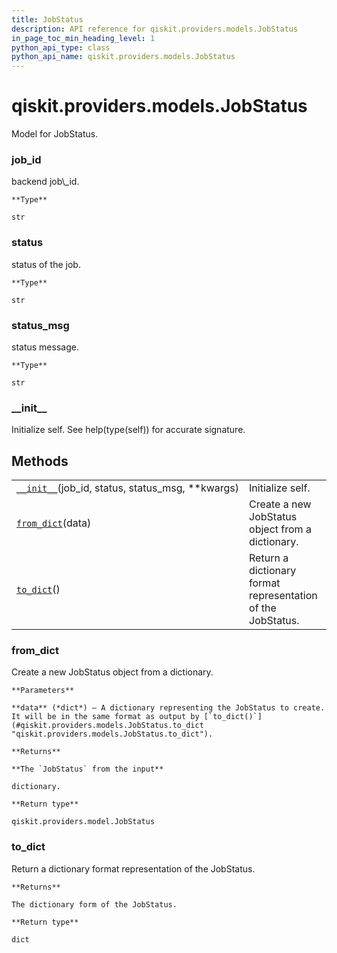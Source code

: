 ```yaml
---
title: JobStatus
description: API reference for qiskit.providers.models.JobStatus
in_page_toc_min_heading_level: 1
python_api_type: class
python_api_name: qiskit.providers.models.JobStatus
---
```


# qiskit.providers.models.JobStatus

<Class id="qiskit.providers.models.JobStatus" isDedicatedPage={true} github="https://github.com/qiskit/qiskit/tree/stable/0.17/qiskit/providers/models/jobstatus.py" signature="JobStatus(job_id, status, status_msg, **kwargs)">
  Model for JobStatus.

  ### job\_id

  <Attribute id="qiskit.providers.models.JobStatus.job_id">
    backend job\_id.

    **Type**

    str
  </Attribute>

  ### status

  <Attribute id="qiskit.providers.models.JobStatus.status">
    status of the job.

    **Type**

    str
  </Attribute>

  ### status\_msg

  <Attribute id="qiskit.providers.models.JobStatus.status_msg">
    status message.

    **Type**

    str
  </Attribute>

  ### \_\_init\_\_

  <Function id="qiskit.providers.models.JobStatus.__init__" signature="__init__(job_id, status, status_msg, **kwargs)">
    Initialize self. See help(type(self)) for accurate signature.
  </Function>

  ## Methods

  |                                                                                                                                                  |                                                             |
  | ------------------------------------------------------------------------------------------------------------------------------------------------ | ----------------------------------------------------------- |
  | [`__init__`](#qiskit.providers.models.JobStatus.__init__ "qiskit.providers.models.JobStatus.__init__")(job\_id, status, status\_msg, \*\*kwargs) | Initialize self.                                            |
  | [`from_dict`](#qiskit.providers.models.JobStatus.from_dict "qiskit.providers.models.JobStatus.from_dict")(data)                                  | Create a new JobStatus object from a dictionary.            |
  | [`to_dict`](#qiskit.providers.models.JobStatus.to_dict "qiskit.providers.models.JobStatus.to_dict")()                                            | Return a dictionary format representation of the JobStatus. |

  ### from\_dict

  <Function id="qiskit.providers.models.JobStatus.from_dict" signature="classmethod from_dict(data)">
    Create a new JobStatus object from a dictionary.

    **Parameters**

    **data** (*dict*) – A dictionary representing the JobStatus to create. It will be in the same format as output by [`to_dict()`](#qiskit.providers.models.JobStatus.to_dict "qiskit.providers.models.JobStatus.to_dict").

    **Returns**

    **The `JobStatus` from the input**

    dictionary.

    **Return type**

    qiskit.providers.model.JobStatus
  </Function>

  ### to\_dict

  <Function id="qiskit.providers.models.JobStatus.to_dict" signature="to_dict()">
    Return a dictionary format representation of the JobStatus.

    **Returns**

    The dictionary form of the JobStatus.

    **Return type**

    dict
  </Function>
</Class>

